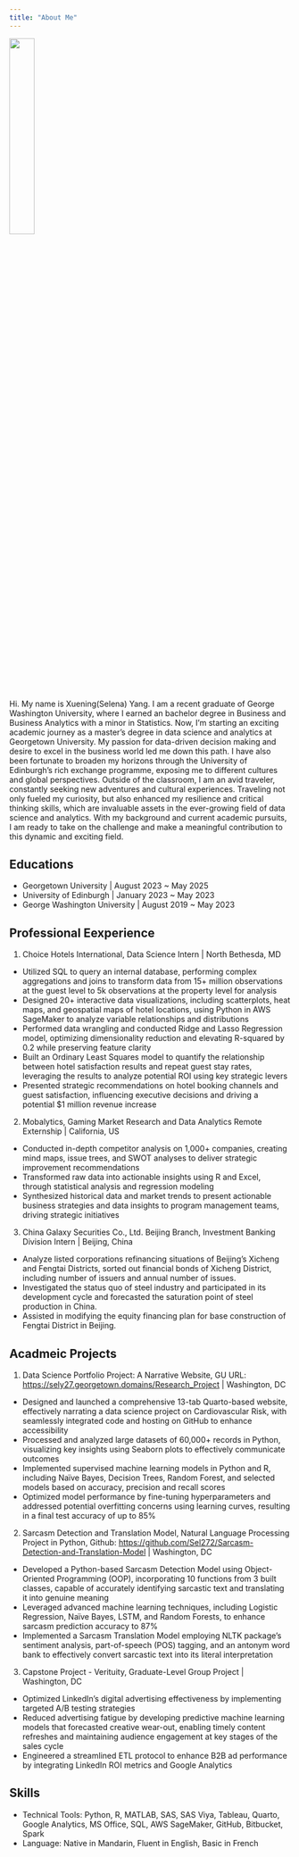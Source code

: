 ```yaml
---
title: "About Me"
---
```




![](../Image/%20profile.png){fig-align="left" width=30%}


Hi. My name is Xuening(Selena) Yang. I am a recent graduate of George Washington University, where I earned an bachelor degree in Business and Business Analytics with a minor in Statistics. Now, I'm starting an exciting academic journey as a master's degree in data science and analytics at Georgetown University. My passion for data-driven decision making and desire to excel in the business world led me down this path. I have also been fortunate to broaden my horizons through the University of Edinburgh's rich exchange programme, exposing me to different cultures and global perspectives. Outside of the classroom, I am an avid traveler, constantly seeking new adventures and cultural experiences. Traveling not only fueled my curiosity, but also enhanced my resilience and critical thinking skills, which are invaluable assets in the ever-growing field of data science and analytics. With my background and current academic pursuits, I am ready to take on the challenge and make a meaningful contribution to this dynamic and exciting field.

## Educations
- Georgetown University | August 2023 ~ May 2025
- University of Edinburgh | January 2023 ~ May 2023
- George Washington University | August 2019 ~ May 2023

## Professional Eexperience
1. Choice Hotels International, Data Science Intern | North Bethesda, MD
- Utilized SQL to query an internal database, performing complex aggregations and joins to transform data from 15+ million observations at the guest level to 5k observations at the property level for analysis 
- Designed 20+ interactive data visualizations, including scatterplots, heat maps, and geospatial maps of hotel locations, using Python in AWS SageMaker to analyze variable relationships and distributions
- Performed data wrangling and conducted Ridge and Lasso Regression model, optimizing dimensionality reduction and elevating R-squared by 0.2 while preserving feature clarity
- Built an Ordinary Least Squares model to quantify the relationship between hotel satisfaction results and repeat guest stay rates, leveraging the results to analyze potential ROI using key strategic levers
- Presented strategic recommendations on hotel booking channels and guest satisfaction, influencing executive decisions and driving a potential $1 million revenue increase


2. Mobalytics, Gaming Market Research and Data Analytics Remote Externship | California, US
- Conducted in-depth competitor analysis on 1,000+ companies, creating mind maps, issue trees, and SWOT analyses to deliver strategic improvement recommendations
- Transformed raw data into actionable insights using R and Excel, through statistical analysis and regression modeling
- Synthesized historical data and market trends to present actionable business strategies and data insights to program management teams, driving strategic initiatives
 

3. China Galaxy Securities Co., Ltd. Beijing Branch, Investment Banking Division Intern | Beijing, China
- Analyze listed corporations refinancing situations of Beijing’s Xicheng and Fengtai Districts, sorted out financial bonds of Xicheng District, including number of issuers and annual number of issues.
- Investigated the status quo of steel industry and participated in its development cycle and forecasted the saturation point of steel production in China.
- Assisted in modifying the equity financing plan for base construction of Fengtai District in Beijing.

## Acadmeic Projects
1. Data Science Portfolio Project: A Narrative Website, GU URL: <https://sely27.georgetown.domains/Research_Project> | Washington, DC

- Designed and launched a comprehensive 13-tab Quarto-based website, effectively narrating a data science project on Cardiovascular Risk, with seamlessly integrated code and hosting on GitHub to enhance accessibility
- Processed and analyzed large datasets of 60,000+ records in Python, visualizing key insights using Seaborn plots to effectively communicate outcomes
- Implemented supervised machine learning models in Python and R, including Naïve Bayes, Decision Trees, Random Forest, and selected models based on accuracy, precision and recall scores
- Optimized model performance by fine-tuning hyperparameters and addressed potential overfitting concerns using learning curves, resulting in a final test accuracy of up to 85%

2. Sarcasm Detection and Translation Model, Natural Language Processing Project in Python, Github: <https://github.com/Sel272/Sarcasm-Detection-and-Translation-Model> | Washington, DC

- Developed a Python-based Sarcasm Detection Model using Object-Oriented Programming (OOP), incorporating 10
functions from 3 built classes, capable of accurately identifying sarcastic text and translating it into genuine meaning
- Leveraged advanced machine learning techniques, including Logistic Regression, Naïve Bayes, LSTM, and Random
Forests, to enhance sarcasm prediction accuracy to 87%
- Implemented a Sarcasm Translation Model employing NLTK package’s sentiment analysis, part-of-speech (POS)
tagging, and an antonym word bank to effectively convert sarcastic text into its literal interpretation

3. Capstone Project - Verituity, Graduate-Level Group Project | Washington, DC

- Optimized LinkedIn’s digital advertising effectiveness by implementing targeted A/B testing strategies
- Reduced advertising fatigue by developing predictive machine learning models that forecasted creative wear-out,
enabling timely content refreshes and maintaining audience engagement at key stages of the sales cycle
- Engineered a streamlined ETL protocol to enhance B2B ad performance by integrating LinkedIn ROI metrics and
Google Analytics

## Skills

- Technical Tools: Python, R, MATLAB, SAS, SAS Viya, Tableau, Quarto, Google Analytics, MS Office, SQL, AWS SageMaker, GitHub, Bitbucket, Spark
- Language: Native in Mandarin, Fluent in English, Basic in French



